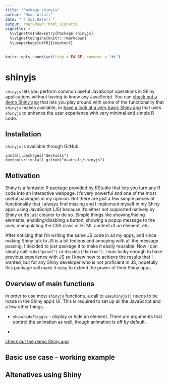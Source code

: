 ```yaml
---
title: "Package shinyjs"
author: "Dean Attali"
date: "`r Sys.Date()`"
output: rmarkdown::html_vignette
vignette: >
  %\VignetteIndexEntry{Package shinyjs}
  %\VignetteEngine{knitr::rmarkdown}
  %\usepackage[utf8]{inputenc}
---
```

  
```r
knitr::opts_chunk$set(tidy = FALSE, comment = "#>")
```

# shinyjs

`shinyjs` lets you perform common useful JavaScript operations in Shiny 
applications without having to know any JavaScript. You can
[check out a demo Shiny app](http://daattali.com:3838/shinyjs-demo/) that lets
you play around with some of the functionality that `shinyjs` makes available,
or [have a look at a very basic Shiny app](http://daattali.com:3838/shinyjs-basic/)
that uses `shinyjs` to enhance the user experience with very minimal and 
simple R code.

## Installation

`shinyjs` is available through GitHub:

```
install.packages("devtools")
devtools::install_github("daattali/shinyjs")
```

## Motivation

Shiny is a fantastic R package provided by RStudio that lets you turn any R
code into an interactive webpage.  It's very powerful and one of the most
useful packages in my opinion. But there are just a few simple pieces of
functionality that I always find missing and I implement myself in my Shiny apps using
JavaScript (JS) because it's either not supported natively by Shiny or it's just
cleaner to do so. Simple things like showing/hiding elements, enabling/disabling
a button, showing a popup message to the user, manipulating the CSS class or
HTML content of an element, etc.

After noticing that I'm writing the same JS
code in all my apps, and since making Shiny talk to JS is a bit tedious
and annoying with all the message passing, I decided to just package it to make
it easily reusable.  Now I can simply call `hide("panel")` or `disable("button")`.
I was lucky enough to have previous experience with JS so I knew how to
achieve the results that I wanted, but for any Shiny developer who is not
proficient in JS, hopefully this package will make it easy to extend the power
of their Shiny apps.

## Overview of main functions

In order to use most `shinyjs` functions, a call to `useShinyjs()` needs to be
made in the Shiny app's UI. This is required to set up all the JavaScript and a
few other things.

- `show`/`hide`/`toggle` - display or hide an element. There are arguments
that control the animation as well, though animation is off by default.

- 

[check out the demo Shiny app](http://daattali.com:3838/shinyjs-demo/)

## Basic use case - working example

## Altenatives using Shiny
